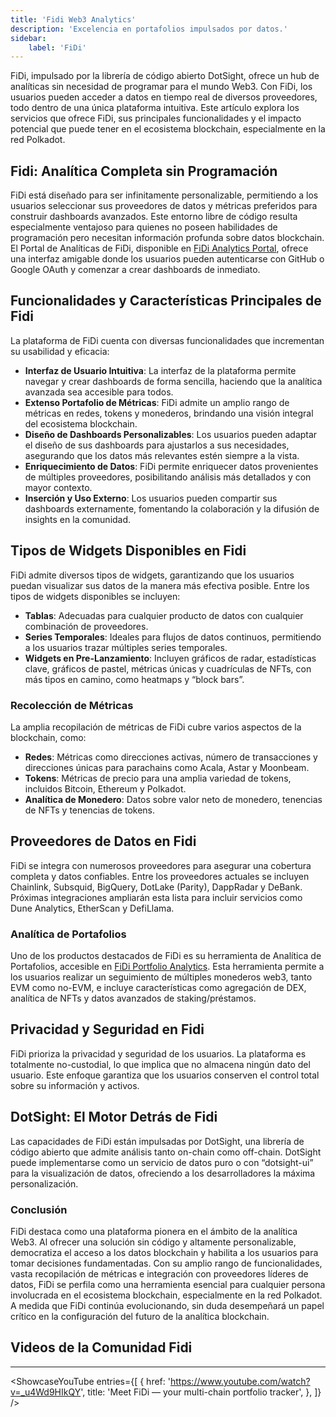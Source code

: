 ```yaml
---
title: 'Fidi Web3 Analytics'
description: 'Excelencia en portafolios impulsados por datos.'
sidebar:
    label: 'FiDi'
---
```



FiDi, impulsado por la librería de código abierto DotSight, ofrece un hub de analíticas sin necesidad de programar para el mundo Web3. Con FiDi, los usuarios pueden acceder a datos en tiempo real de diversos proveedores, todo dentro de una única plataforma intuitiva. Este artículo explora los servicios que ofrece FiDi, sus principales funcionalidades y el impacto potencial que puede tener en el ecosistema blockchain, especialmente en la red Polkadot.

## Fidi: Analítica Completa sin Programación
FiDi está diseñado para ser infinitamente personalizable, permitiendo a los usuarios seleccionar sus proveedores de datos y métricas preferidos para construir dashboards avanzados. Este entorno libre de código resulta especialmente ventajoso para quienes no poseen habilidades de programación pero necesitan información profunda sobre datos blockchain. El Portal de Analíticas de FiDi, disponible en [FiDi Analytics Portal](https://dot.fidi.tech/v2), ofrece una interfaz amigable donde los usuarios pueden autenticarse con GitHub o Google OAuth y comenzar a crear dashboards de inmediato.

## Funcionalidades y Características Principales de Fidi
La plataforma de FiDi cuenta con diversas funcionalidades que incrementan su usabilidad y eficacia:
- **Interfaz de Usuario Intuitiva**: La interfaz de la plataforma permite navegar y crear dashboards de forma sencilla, haciendo que la analítica avanzada sea accesible para todos.
- **Extenso Portafolio de Métricas**: FiDi admite un amplio rango de métricas en redes, tokens y monederos, brindando una visión integral del ecosistema blockchain.
- **Diseño de Dashboards Personalizables**: Los usuarios pueden adaptar el diseño de sus dashboards para ajustarlos a sus necesidades, asegurando que los datos más relevantes estén siempre a la vista.
- **Enriquecimiento de Datos**: FiDi permite enriquecer datos provenientes de múltiples proveedores, posibilitando análisis más detallados y con mayor contexto.
- **Inserción y Uso Externo**: Los usuarios pueden compartir sus dashboards externamente, fomentando la colaboración y la difusión de insights en la comunidad.

## Tipos de Widgets Disponibles en Fidi
FiDi admite diversos tipos de widgets, garantizando que los usuarios puedan visualizar sus datos de la manera más efectiva posible. Entre los tipos de widgets disponibles se incluyen:
- **Tablas**: Adecuadas para cualquier producto de datos con cualquier combinación de proveedores.
- **Series Temporales**: Ideales para flujos de datos continuos, permitiendo a los usuarios trazar múltiples series temporales.
- **Widgets en Pre-Lanzamiento**: Incluyen gráficos de radar, estadísticas clave, gráficos de pastel, métricas únicas y cuadrículas de NFTs, con más tipos en camino, como heatmaps y “block bars”.

### Recolección de Métricas
La amplia recopilación de métricas de FiDi cubre varios aspectos de la blockchain, como:
- **Redes**: Métricas como direcciones activas, número de transacciones y direcciones únicas para parachains como Acala, Astar y Moonbeam.  
- **Tokens**: Métricas de precio para una amplia variedad de tokens, incluidos Bitcoin, Ethereum y Polkadot.  
- **Analítica de Monedero**: Datos sobre valor neto de monedero, tenencias de NFTs y tenencias de tokens.

## Proveedores de Datos en Fidi
FiDi se integra con numerosos proveedores para asegurar una cobertura completa y datos confiables. Entre los proveedores actuales se incluyen Chainlink, Subsquid, BigQuery, DotLake (Parity), DappRadar y DeBank. Próximas integraciones ampliarán esta lista para incluir servicios como Dune Analytics, EtherScan y DefiLlama.

### Analítica de Portafolios
Uno de los productos destacados de FiDi es su herramienta de Analítica de Portafolios, accesible en [FiDi Portfolio Analytics](https://app.fidi.tech). Esta herramienta permite a los usuarios realizar un seguimiento de múltiples monederos web3, tanto EVM como no-EVM, e incluye características como agregación de DEX, analítica de NFTs y datos avanzados de staking/préstamos.

## Privacidad y Seguridad en Fidi
FiDi prioriza la privacidad y seguridad de los usuarios. La plataforma es totalmente no-custodial, lo que implica que no almacena ningún dato del usuario. Este enfoque garantiza que los usuarios conserven el control total sobre su información y activos.

## DotSight: El Motor Detrás de Fidi
Las capacidades de FiDi están impulsadas por DotSight, una librería de código abierto que admite análisis tanto on-chain como off-chain. DotSight puede implementarse como un servicio de datos puro o con “dotsight-ui” para la visualización de datos, ofreciendo a los desarrolladores la máxima personalización.

### Conclusión
FiDi destaca como una plataforma pionera en el ámbito de la analítica Web3. Al ofrecer una solución sin código y altamente personalizable, democratiza el acceso a los datos blockchain y habilita a los usuarios para tomar decisiones fundamentadas. Con su amplio rango de funcionalidades, vasta recopilación de métricas e integración con proveedores líderes de datos, FiDi se perfila como una herramienta esencial para cualquier persona involucrada en el ecosistema blockchain, especialmente en la red Polkadot. A medida que FiDi continúa evolucionando, sin duda desempeñará un papel crítico en la configuración del futuro de la analítica blockchain.

## Videos de la Comunidad Fidi
------------
<ShowcaseYouTube
  entries={[
    {
      href: 'https://www.youtube.com/watch?v=_u4Wd9HIkQY',
      title: 'Meet FiDi — your multi-chain portfolio tracker',
    },
  ]}
/>
